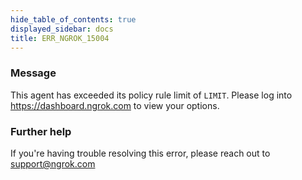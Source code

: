 ```yaml
---
hide_table_of_contents: true
displayed_sidebar: docs
title: ERR_NGROK_15004
---
```




### Message

This agent has exceeded its policy rule limit of `LIMIT`. Please log into https://dashboard.ngrok.com to view your options.

<ErrorDetails error="err_ngrok_15004" />

### Further help

If you're having trouble resolving this error, please reach out to [support@ngrok.com](mailto:support@ngrok.com?subject=Help%20with%20ERR_NGROK_15004)
